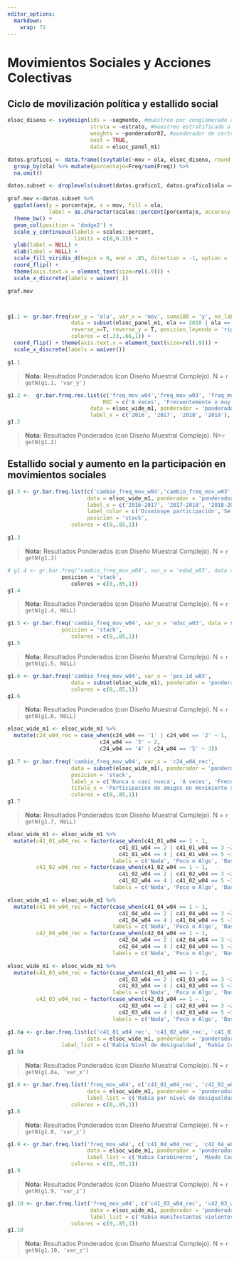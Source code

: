 ```yaml
---
editor_options: 
  markdown: 
    wrap: 72
---
```


# Movimientos Sociales y Acciones Colectivas



## Ciclo de movilización política y estallido social


<!-- ### 1.1 ¿Cuál es el movimiento social que usted más valora de esta lista? Según ola del estudio  -->

```r
elsoc_diseno <- svydesign(ids = ~segmento, #muestreo por conglomerado a nivel de manzanas (segmento)
                          strata = ~estrato, #muestreo estratificado a nivel ciudad (estato)
                          weights = ~ponderador02, #ponderador de corte transversal
                          nest = TRUE,
                          data = elsoc_panel_m1)
```

```r
datos.grafico1 <- data.frame((svytable(~mov + ola, elsoc_diseno, round = F))) %>%
  group_by(ola) %>% mutate(porcentaje=Freq/sum(Freq)) %>%
  na.omit()

datos.subset <- droplevels(subset(datos.grafico1, datos.grafico1$ola == '2019' | datos.grafico1$ola == '2021'))

```


```r
graf.mov <-datos.subset %>% 
  ggplot(aes(y = porcentaje, x = mov, fill = ola, 
             label = as.character(scales::percent(porcentaje, accuracy = .1)))) + 
  theme_bw() + 
  geom_col(position = 'dodge2') +
  scale_y_continuous(labels = scales::percent,
                     limits = c(0,0.3)) +
  ylab(label = NULL) +
  xlab(label = NULL) +
  scale_fill_viridis_d(begin = 0, end = .85, direction = -1, option = 'viridis') +
  coord_flip() +
  theme(axis.text.x = element_text(size=rel(.9))) +
  scale_x_discrete(labels = waiver( ))

graf.mov




```



```r

g1.1 <- gr.bar.freq(var_y = 'ola', var_x = 'mov', suma100 = 'y', no_label_texto = T,
                    data = subset(elsoc_panel_m1, ola == 2018 | ola == 2019), expand=T, limits_y = c(0,.4),
                    reverse_x=T, reverse_y = T, posicion_leyenda = 'right', invertir_labels = T,
                    colores = c(.33,.66,1)) +
  coord_flip() + theme(axis.text.x = element_text(size=rel(.9))) +
  scale_x_discrete(labels = waiver())

g1.1

```
>  **Nota:**  Resultados Ponderados (con Diseño Muestral Complejo). N = `r getN(g1.1, 'var_y')` 

<!-- ### 1.2 Frecuencia de participación en movimientos sociales, según Ola de encuesta. Porcentaje que responde A veces, Frecuentemente o Muy frecuentemente  -->



```r
g1.2 <-  gr.bar.freq.rec.list(c('freq_mov_w04','freq_mov_w03', 'freq_mov_w02', 'freq_mov_w01'),  var_z=NULL,
                              REC = c('A veces', 'Frecuentemente o muy frecuentemente'),
                          data = elsoc_wide_m1, ponderador = 'ponderador02_w04', reverse_y=T,
                          label_x = c('2016', '2017', '2018', '2019'), posicion = 'stack')
g1.2
```

>  **Nota:**  Resultados Ponderados (con Diseño Muestral Complejo). N=`r getN(g1.2)` 

## Estallido social y aumento en la participación en movimientos sociales


<!-- ### 1.3 Cambio en Frecuencia de participación en movimientos sociales, según ola de encuesta -->
```r
g1.3 <- gr.bar.freq.list(c('cambio_freq_mov_w04','cambio_freq_mov_w03', 'cambio_freq_mov_w02'), 
                         data = elsoc_wide_m1, ponderador = 'ponderador02_w04', reverse_y=T,
                         label_x = c('2016-2017', '2017-2018', '2018-2019'),
                         label_color = c('Disminuye participación','Se mantiene nivel de participación','Aumenta participación'),
                         posicion = 'stack',
                    colores = c(0,.85,1))

g1.3
```


>  **Nota:**  Resultados Ponderados (con Diseño Muestral Complejo). N = `r getN(g1.3)` 


<!-- ### 1.4 Cambio en Frecuencia de participación en movimientos sociales entre 2018 y 2019, según edad del entrevistado -->

```r
# g1.4 <- gr.bar.freq('cambio_freq_mov_w04', var_x = 'edad_w03', data = subset(elsoc_wide_m1), reverse_y=T, ponderador = 'ponderador02_w03',
                 posicion = 'stack',
                    colores = c(0,.85,1))
g1.4
```

>  **Nota:**  Resultados Ponderados (con Diseño Muestral Complejo). N = `r getN(g1.4, NULL)` 

<!-- ### 1.5 Cambio en Frecuencia de participación en movimientos sociales entre 2018 y 2019, según nivel educacional del entrevistado -->
```r
g1.5 <- gr.bar.freq('cambio_freq_mov_w04', var_x = 'educ_w03', data = subset(elsoc_wide_m1), reverse_y=T, ponderador = 'ponderador02_w03',
                 posicion = 'stack',
                    colores = c(0,.85,1))
g1.5

```

>  **Nota:**  Resultados Ponderados (con Diseño Muestral Complejo). N = `r getN(g1.5, NULL)`

<!-- ### 1.6 Cambio en Frecuencia de participación en movimientos sociales entre 2018 y 2019, según posición ideológica del entrevistado (de año previo) -->
```r
g1.6 <- gr.bar.freq('cambio_freq_mov_w04', var_x = 'pos_id_w03', 
                    data = subset(elsoc_wide_m1), ponderador = 'ponderador02_w03', reverse_y=T, posicion = 'stack',
                    colores = c(0,.85,1))
g1.6
```

>  **Nota:**  Resultados Ponderados (con Diseño Muestral Complejo). N = `r getN(g1.6, NULL)`


<!-- ### 1.7 Cambio en Frecuencia de participación en movimientos sociales entre 2018 y 2019, según participación de amigos en movimiento social -->
```r
elsoc_wide_m1 <- elsoc_wide_m1 %>% 
  mutate(c24_w04_rec = case_when(c24_w04 == '1' | c24_w04 == '2' ~ 1,
                             c24_w04 == '3' ~ 2,
                             c24_w04 == '4' | c24_w04 == '5' ~ 3))

g1.7 <- gr.bar.freq('cambio_freq_mov_w04', var_x = 'c24_w04_rec', 
                    data = subset(elsoc_wide_m1), ponderador = 'ponderador02_w03', reverse_y=T,
                    posicion = 'stack',
                    label_x = c('Nunca o casi nunca', 'A veces', 'Frecuentemente o Muy frecuentemente'),
                    titulo_x = 'Participación de amigos en movimiento social',
                    colores = c(0,.85,1))
g1.7
```

>  **Nota:**  Resultados Ponderados (con Diseño Muestral Complejo). N = `r getN(g1.7, NULL)`


```r
elsoc_wide_m1 <- elsoc_wide_m1 %>% 
  mutate(c41_01_w04_rec = factor(case_when(c41_01_w04 == 1 ~ 1,
                                   c41_01_w04 == 2 | c41_01_w04 == 3 ~2,
                                   c41_01_w04 == 4 | c41_01_w04 == 5 ~3),
                                 labels = c('Nada', 'Poca o Algo', 'Bastante o Mucha')),
         c41_02_w04_rec = factor(case_when(c41_02_w04 == 1 ~ 1,
                                   c41_02_w04 == 2 | c41_02_w04 == 3 ~2,
                                   c41_02_w04 == 4 | c41_02_w04 == 5 ~3),
                                 labels = c('Nada', 'Poca o Algo', 'Bastante o Mucha')))

elsoc_wide_m1 <- elsoc_wide_m1 %>% 
  mutate(c41_04_w04_rec = factor(case_when(c41_04_w04 == 1 ~ 1,
                                   c41_04_w04 == 2 | c41_04_w04 == 3 ~2,
                                   c41_04_w04 == 4 | c41_04_w04 == 5 ~3),
                                 labels = c('Nada', 'Poca o Algo', 'Bastante o Mucha')),
         c42_04_w04_rec = factor(case_when(c42_04_w04 == 1 ~ 1,
                                   c42_04_w04 == 2 | c42_04_w04 == 3 ~2,
                                   c42_04_w04 == 4 | c42_04_w04 == 5 ~3),
                                 labels = c('Nada', 'Poca o Algo', 'Bastante o Mucha')))

elsoc_wide_m1 <- elsoc_wide_m1 %>% 
  mutate(c41_03_w04_rec = factor(case_when(c41_03_w04 == 1 ~ 1,
                                   c41_03_w04 == 2 | c41_03_w04 == 3 ~2,
                                   c41_03_w04 == 4 | c41_03_w04 == 5 ~3),
                                 labels = c('Nada', 'Poca o Algo', 'Bastante o Mucha')),
         c42_03_w04_rec = factor(case_when(c42_03_w04 == 1 ~ 1,
                                   c42_03_w04 == 2 | c42_03_w04 == 3 ~2,
                                   c42_03_w04 == 4 | c42_03_w04 == 5 ~3),
                                 labels = c('Nada', 'Poca o Algo', 'Bastante o Mucha')))

```

<!-- ### 1.8 Rabia y miedo hacia nivel de desigualdad, costo de la vida en Chile, actuar de carabineros y actuar de manifestantes violentos (2019) -->

```r
g1.8a <- gr.bar.freq.list(c('c41_01_w04_rec', 'c41_02_w04_rec', 'c41_03_w04_rec', 'c42_03_w04_rec', 'c41_04_w04_rec', 'c42_04_w04_rec'), posicion = 'stack', 
                         data = elsoc_wide_m1, ponderador = 'ponderador02_w04',
                 label_list = c('Rabia Nivel de desigualdad', 'Rabia Costo de la vida', 'Rabia Manifestantes violentos', 'Rabia Actuar Carabineros', 'Miedo Manifestantes violentos', 'Miedo Actuar Carabineros')) 
g1.8a

```

>  **Nota:**  Resultados Ponderados (con Diseño Muestral Complejo). N = `r getN(g1.8a, 'var_x')` 



<!-- ### 1.9 Frecuencia de participación en movimiento social (2019), según rabia hacia nivel de desigualdad y costo de la vida en Chile -->

```r

g1.8 <- gr.bar.freq.list('freq_mov_w04', c('c41_01_w04_rec', 'c41_02_w04_rec'), posicion = 'stack', reverse_y=T,
                         data = elsoc_wide_m1, ponderador = 'ponderador02_w04', 
                         label_list = c('Rabia por nivel de desigualdad', 'Rabia por costo de vida'),
                    colores = c(0,.85,1))
g1.8

```

>  **Nota:**  Resultados Ponderados (con Diseño Muestral Complejo). N = `r getN(g1.8, 'var_z')` 

<!-- ### 1.10 Frecuencia de participación en movimiento social (2019), según rabia y miedo hacia el accionar de Carabineros en manifestaciones -->
```r

g1.9 <- gr.bar.freq.list('freq_mov_w04', c('c41_04_w04_rec', 'c42_04_w04_rec'), posicion = 'stack', reverse_y=T,
                         data = elsoc_wide_m1, ponderador = 'ponderador02_w04',
                         label_list = c('Rabia Carabineros', 'Miedo Carabineros'),
                    colores = c(0,.85,1))
g1.9


```

>  **Nota:**  Resultados Ponderados (con Diseño Muestral Complejo). N = `r getN(g1.9, 'var_z')` 

<!-- ### 1.11 Frecuencia de participación en movimiento social (2019), según rabia y miedo hacia manifestantes violentos en protestas -->

```r

g1.10 <- gr.bar.freq.list('freq_mov_w04', c('c41_03_w04_rec', 'c42_03_w04_rec'), posicion = 'stack', reverse_y=T,
                          data = elsoc_wide_m1, ponderador = 'ponderador02_w04',
                          label_list = c('Rabia manifestantes violentos', 'Miedo manifestantes violentos'),
                    colores = c(0,.85,1))
g1.10

```

>  **Nota:**  Resultados Ponderados (con Diseño Muestral Complejo). N = `r getN(g1.10, 'var_z')` 